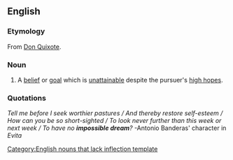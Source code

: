 ==English==

===Etymology===
From [[Don Quixote]].

===Noun===
{{infl|en|noun}}[[Category:English nouns that lack inflection template]]

# A [[belief]] or [[goal]] which is [[unattainable]] despite the pursuer's [[high hopes]].

===Quotations===
''Tell me before I seek worthier pastures / And thereby restore self-esteem / How can you be so short-sighted / To look never further than this week or next week / To have no '''impossible dream'''?'' -Antonio Banderas' character in ''Evita''
